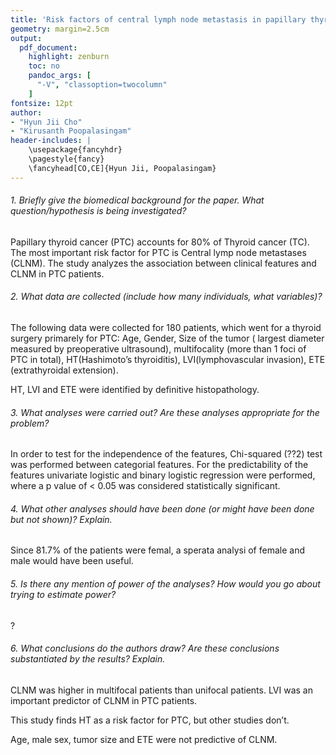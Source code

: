 ```yaml
---
title: 'Risk factors of central lymph node metastasis in papillary thyroid carcinoma: A retrospective cohort study'
geometry: margin=2.5cm
output:
  pdf_document:
    highlight: zenburn
    toc: no
    pandoc_args: [
      "-V", "classoption=twocolumn"
    ]
fontsize: 12pt
author:
- "Hyun Jii Cho"
- "Kirusanth Poopalasingam"
header-includes: |
    \usepackage{fancyhdr}
    \pagestyle{fancy}
    \fancyhead[CO,CE]{Hyun Jii, Poopalasingam}
---
```


###### 1. Briefly give the biomedical background for the paper. What question/hypothesis is being investigated?

Papillary thyroid cancer (PTC) accounts for 80% of Thyroid cancer (TC). The most important risk factor for PTC is Central lymp node metastases (CLNM). The study analyzes the association between clinical features and CLNM in PTC patients. 

###### 2. What data are collected (include how many individuals, what variables)?

The following data were collected for 180 patients, which went for a thyroid surgery primarely for PTC:
Age, Gender, Size of the tumor ( largest diameter measured by preoperative ultrasound), multifocality (more than 1 foci of PTC in total), HT(Hashimoto's thyroiditis), LVI(lymphovascular invasion), ETE (extrathyroidal extension). 

HT, LVI and ETE were identified by  definitive histopathology.

###### 3. What analyses were carried out? Are these analyses appropriate for the problem?

In order to test for the independence of the features, Chi-squared (??2) test was performed between categorial features. 
For the predictability of the features  univariate logistic and binary logistic regression were performed, where a p value of < 0.05 was considered statistically significant.

###### 4. What other analyses should have been done (or might have been done but not shown)? Explain.

Since 81.7% of the patients were femal, a sperata analysi of female and male would have been useful. 


###### 5. Is there any mention of power of the analyses? How would you go about trying to estimate power?
?

###### 6. What conclusions do the authors draw? Are these conclusions substantiated by the results? Explain.

CLNM was higher in multifocal patients than unifocal patients. LVI was an important predictor of CLNM in PTC patients. 

This study finds HT as a risk factor for PTC, but other studies don't.

Age, male sex, tumor size and ETE were not predictive of CLNM. 

